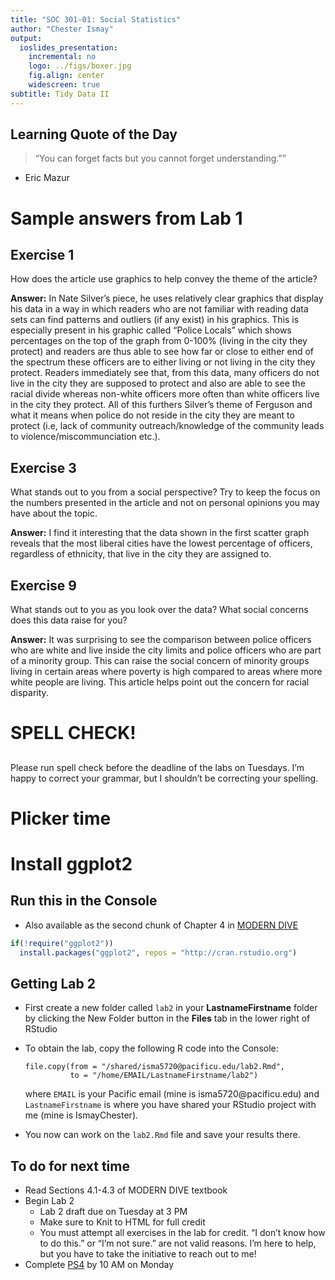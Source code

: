 ```yaml
---
title: "SOC 301-01: Social Statistics"
author: "Chester Ismay"
output:
  ioslides_presentation:
    incremental: no
    logo: ../figs/boxer.jpg
    fig.align: center
    widescreen: true
subtitle: Tidy Data II
---
```



## Learning Quote of the Day {.flexbox .vcenter}

> "You can forget facts but you cannot forget understanding.""

- Eric Mazur

# Sample answers from Lab 1

## Exercise 1

How does the article use graphics to help convey the theme of the article?  

**Answer:**
In Nate Silver's piece, he uses relatively clear graphics that display his data in a way in which readers who are not familiar with reading data sets can find patterns and outliers (if any exist) in his graphics. This is especially present in his graphic called "Police Locals" which shows percentages on the top of the graph from 0-100% (living in the city they protect) and readers are thus able to see how far or close to either end of the spectrum these officers are  to either living or not living in the city they protect. Readers immediately see that, from this data, many officers do not live in the city they are supposed to protect and also are able to see the racial divide whereas non-white officers more often than white officers live in the city they protect. All of this furthers Silver's theme of Ferguson and what it means when police do not reside in the city they are meant to protect (i.e, lack of community outreach/knowledge of the community leads to violence/miscommunciation etc.).

## Exercise 3

What stands out to you from a social perspective?  Try to keep the focus on the numbers presented in the article and not on personal opinions you may have about the topic.

**Answer:** I find it interesting that the data shown in the first scatter graph reveals that the most liberal cities have the lowest percentage of officers, regardless of ethnicity, that live in the city they are assigned to.

## Exercise 9

What stands out to you as you look over the data?  What social concerns does this data raise for you?

**Answer:** It was surprising to see the comparison between police officers who are white and live inside the city limits and police officers who are part of a minority group. This can raise the social concern of minority groups living in certain areas where poverty is high compared to areas where more white people are living. This article helps point out the concern for racial disparity.


# SPELL CHECK!

##

Please run spell check before the deadline of the labs on Tuesdays.  I'm happy to correct your grammar, but I shouldn't be correcting your spelling.

# Plicker time

# Install ggplot2

## Run this in the Console

- Also available as the second chunk of Chapter 4 in [MODERN DIVE](https://ismayc.github.io/moderndiver-book/4-viz.html)

```r
if(!require("ggplot2"))
  install.packages("ggplot2", repos = "http://cran.rstudio.org")
```

## Getting Lab 2

- First create a new folder called `lab2` in your **LastnameFirstname** folder by
clicking the New Folder button in the **Files** tab in the lower right of RStudio
- To obtain the lab, copy the following R code into the Console:

    ```
    file.copy(from = "/shared/isma5720@pacificu.edu/lab2.Rmd",
              to = "/home/EMAIL/LastnameFirstname/lab2")
    ```

    where `EMAIL` is your Pacific email (mine is isma5720@pacificu.edu) and
`LastnameFirstname` is where you have shared your RStudio project with me (mine is IsmayChester).

- You now can work on the `lab2.Rmd` file and save your results there.


## To do for next time

- Read Sections 4.1-4.3 of MODERN DIVE textbook
- Begin Lab 2
    - Lab 2 draft due on Tuesday at 3 PM
    - Make sure to Knit to HTML for full credit
    - You must attempt all exercises in the lab for credit.  "I don't know how to do this." or "I'm not sure." are not valid reasons.  I'm here to help, but you have to take the initiative to reach out to me!
- Complete [PS4](https://goo.gl/forms/fuvXl5ngt6aoJPhn2) by 10 AM on Monday





